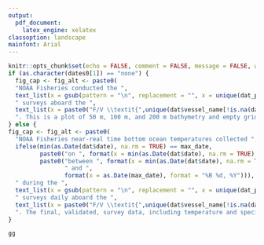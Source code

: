 ```yaml
---
output:
  pdf_document:
    latex_engine: xelatex
classoption: landscape
mainfont: Arial
---
```

\fontsize{12}{22}
\fontseries{b}
\selectfont
\pagenumbering{gobble}

```r
knitr::opts_chunk$set(echo = FALSE, comment = FALSE, message = FALSE, warning = FALSE, error = FALSE)
if (as.character(dates0[1]) == "none") {
  fig_cap <- fig_alt <- paste0(
  "NOAA Fisheries conducted the ", 
  text_list(x = gsub(pattern = "\n", replacement = "", x = unique(dat_plot$reg_lab[!is.na(dat$reg_shapefile)]))),
  " surveys aboard the ",
  text_list(x = paste0("F/V \\textit{",unique(dat$vessel_name[!is.na(dat$vessel_name)]),"}")),
  ". This is a plot of 50 m, 100 m, and 200 m bathymetry and empty grid of stations. \\textit{Credit: NOAA Fisheries}")
} else {
fig_cap <- fig_alt <- paste0(
  "NOAA Fisheries near-real time bottom ocean temperatures collected ", 
  ifelse(min(as.Date(dat$date), na.rm = TRUE) == max_date, 
         paste0("on ", format(x = min(as.Date(dat$date), na.rm = TRUE), "%B %d, %Y")), 
         paste0("between ", format(x = min(as.Date(dat$date), na.rm = TRUE), "%B %d"), 
                " and ", 
                format(x = as.Date(max_date), format = "%B %d, %Y"))), 
  " during the ",
  text_list(x = gsub(pattern = "\n", replacement = "", x = unique(dat_plot$reg_lab[!is.na(dat$reg_shapefile)]))),
  " surveys daily aboard the ",
  text_list(x = paste0("F/V \\textit{",unique(dat$vessel_name[!is.na(dat$vessel_name)]),"}")),
  ". The final, validated, survey data, including temperature and species collected at each station among other observations, will be made publicly accessible about a month after the survey is complete on the Fisheries One Stop Shop (FOSS; https://www.fisheries.noaa.gov/foss/f?p=215:200:1899488600966:Mail:NO:::) platform. While we expect the data presented here will not need to be improved upon, it has not been through our robust data checking process and is technically 'unreviewed.' \\textit{Credit: NOAA Fisheries}")
}
```

```r
gg
```

